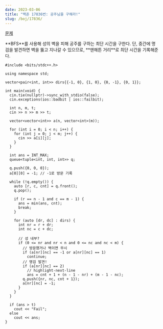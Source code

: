 ```yaml
---
date: 2023-03-06
title: "백준 17836번: 공주님을 구해라!"
slug: /boj/17836/
---
```




<MdxLayout>
<SEO title={title} description={title} />
<Container>

<Title>

{title}

<span>{date}</span>

</Title>

<Article>

[문제](https://www.acmicpc.net/problem/17836)

<p>
  **BFS**를 사용해 성의 벽을 피해 공주를 구하는 최단 시간을 구한다. 단, 중간에
  명검을 발견하면 벽을 뚫고 지나갈 수 있으므로, **맨해튼 거리**로 최단 시간을
  기록해준다.
</p>

```cpp{numberLines: true}
#include <bits/stdc++.h>

using namespace std;

vector<pair<int, int>> dirs{{-1, 0}, {1, 0}, {0, -1}, {0, 1}};

int main(void) {
  cin.tie(nullptr)->sync_with_stdio(false);
  cin.exceptions(ios::badbit | ios::failbit);

  int n, m, t;
  cin >> n >> m >> t;

  vector<vector<int>> a(n, vector<int>(m));

  for (int i = 0; i < n; i++) {
    for (int j = 0; j < m; j++) {
      cin >> a[i][j];
    }
  }

  int ans = INT_MAX;
  queue<tuple<int, int, int>> q;

  q.push({0, 0, 0});
  a[0][0] = -1; // -1로 방문 기록

  while (!q.empty()) {
    auto [r, c, cnt] = q.front();
    q.pop();

    if (r == n - 1 and c == m - 1) {
      ans = min(ans, cnt);
      break;
    }

    for (auto [dr, dc] : dirs) {
      int nr = r + dr;
      int nc = c + dc;

      // 성 내부?
      if (0 <= nr and nr < n and 0 <= nc and nc < m) {
        // 방문했거나 벽이면 무시
        if (a[nr][nc] == -1 or a[nr][nc] == 1)
          continue;
        // 명검 발견!
        if (a[nr][nc] == 2)
          // highlight-next-line
          ans = cnt + 1 + (n - 1 - nr) + (m - 1 - nc);
        q.push({nr, nc, cnt + 1});
        a[nr][nc] = -1;
      }
    }
  }

  if (ans > t)
    cout << "Fail";
  else
    cout << ans;
}
```

</Article>
</Container>
</MdxLayout>
